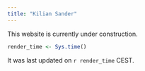 ```yaml
---
title: "Kilian Sander"
---
```


This website is currently under construction.

```r
render_time <- Sys.time()
```

It was last updated on `r render_time` CEST.
